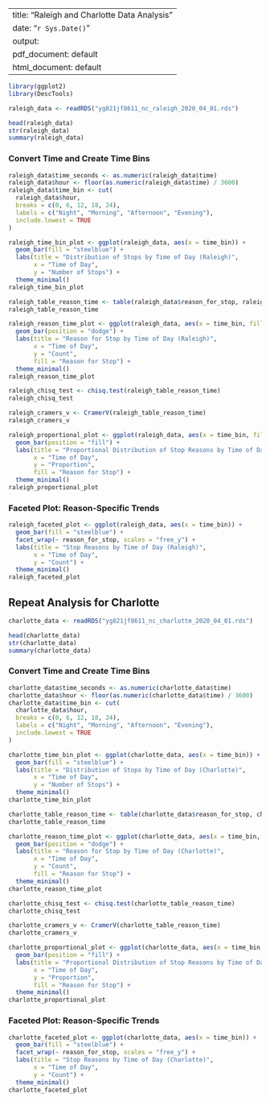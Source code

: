 
---
title: "Raleigh and Charlotte Data Analysis"
date: "`r Sys.Date()`"
output:
  pdf_document: default
  html_document: default
---

```r
library(ggplot2)
library(DescTools)
```


```r
raleigh_data <- readRDS("yg821jf8611_nc_raleigh_2020_04_01.rds")
```


```r
head(raleigh_data)
str(raleigh_data)
summary(raleigh_data)
```

### Convert Time and Create Time Bins

```r
raleigh_data$time_seconds <- as.numeric(raleigh_data$time)
raleigh_data$hour <- floor(as.numeric(raleigh_data$time) / 3600)
raleigh_data$time_bin <- cut(
  raleigh_data$hour,
  breaks = c(0, 6, 12, 18, 24),
  labels = c("Night", "Morning", "Afternoon", "Evening"),
  include.lowest = TRUE
)
```



```r
raleigh_time_bin_plot <- ggplot(raleigh_data, aes(x = time_bin)) +
  geom_bar(fill = "steelblue") +
  labs(title = "Distribution of Stops by Time of Day (Raleigh)",
       x = "Time of Day",
       y = "Number of Stops") +
  theme_minimal()
raleigh_time_bin_plot
```


```r
raleigh_table_reason_time <- table(raleigh_data$reason_for_stop, raleigh_data$time_bin)
raleigh_table_reason_time

raleigh_reason_time_plot <- ggplot(raleigh_data, aes(x = time_bin, fill = reason_for_stop)) +
  geom_bar(position = "dodge") +
  labs(title = "Reason for Stop by Time of Day (Raleigh)",
       x = "Time of Day",
       y = "Count",
       fill = "Reason for Stop") +
  theme_minimal()
raleigh_reason_time_plot
```


```r
raleigh_chisq_test <- chisq.test(raleigh_table_reason_time)
raleigh_chisq_test
```



```r
raleigh_cramers_v <- CramerV(raleigh_table_reason_time)
raleigh_cramers_v
```



```r
raleigh_proportional_plot <- ggplot(raleigh_data, aes(x = time_bin, fill = reason_for_stop)) +
  geom_bar(position = "fill") +
  labs(title = "Proportional Distribution of Stop Reasons by Time of Day (Raleigh)",
       x = "Time of Day",
       y = "Proportion",
       fill = "Reason for Stop") +
  theme_minimal()
raleigh_proportional_plot
```

### Faceted Plot: Reason-Specific Trends

```r
raleigh_faceted_plot <- ggplot(raleigh_data, aes(x = time_bin)) +
  geom_bar(fill = "steelblue") +
  facet_wrap(~ reason_for_stop, scales = "free_y") +
  labs(title = "Stop Reasons by Time of Day (Raleigh)",
       x = "Time of Day",
       y = "Count") +
  theme_minimal()
raleigh_faceted_plot
```

## Repeat Analysis for Charlotte

```r
charlotte_data <- readRDS("yg821jf8611_nc_charlotte_2020_04_01.rds")
```


```r
head(charlotte_data)
str(charlotte_data)
summary(charlotte_data)
```

### Convert Time and Create Time Bins

```r
charlotte_data$time_seconds <- as.numeric(charlotte_data$time)
charlotte_data$hour <- floor(as.numeric(charlotte_data$time) / 3600)
charlotte_data$time_bin <- cut(
  charlotte_data$hour,
  breaks = c(0, 6, 12, 18, 24),
  labels = c("Night", "Morning", "Afternoon", "Evening"),
  include.lowest = TRUE
)
```



```r
charlotte_time_bin_plot <- ggplot(charlotte_data, aes(x = time_bin)) +
  geom_bar(fill = "steelblue") +
  labs(title = "Distribution of Stops by Time of Day (Charlotte)",
       x = "Time of Day",
       y = "Number of Stops") +
  theme_minimal()
charlotte_time_bin_plot
```



```r
charlotte_table_reason_time <- table(charlotte_data$reason_for_stop, charlotte_data$time_bin)
charlotte_table_reason_time

charlotte_reason_time_plot <- ggplot(charlotte_data, aes(x = time_bin, fill = reason_for_stop)) +
  geom_bar(position = "dodge") +
  labs(title = "Reason for Stop by Time of Day (Charlotte)",
       x = "Time of Day",
       y = "Count",
       fill = "Reason for Stop") +
  theme_minimal()
charlotte_reason_time_plot
```


```r
charlotte_chisq_test <- chisq.test(charlotte_table_reason_time)
charlotte_chisq_test
```


```r
charlotte_cramers_v <- CramerV(charlotte_table_reason_time)
charlotte_cramers_v
```



```r
charlotte_proportional_plot <- ggplot(charlotte_data, aes(x = time_bin, fill = reason_for_stop)) +
  geom_bar(position = "fill") +
  labs(title = "Proportional Distribution of Stop Reasons by Time of Day (Charlotte)",
       x = "Time of Day",
       y = "Proportion",
       fill = "Reason for Stop") +
  theme_minimal()
charlotte_proportional_plot
```

### Faceted Plot: Reason-Specific Trends

```r
charlotte_faceted_plot <- ggplot(charlotte_data, aes(x = time_bin)) +
  geom_bar(fill = "steelblue") +
  facet_wrap(~ reason_for_stop, scales = "free_y") +
  labs(title = "Stop Reasons by Time of Day (Charlotte)",
       x = "Time of Day",
       y = "Count") +
  theme_minimal()
charlotte_faceted_plot
```
